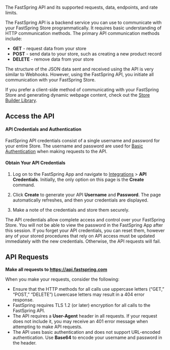 The FastSpring API and its supported requests, data, endpoints, and rate limits.

The FastSpring API is a backend service you can use to communicate with your FastSpring Store programmatically. It requires basic understanding of HTTP communication methods. The primary API communication methods include:
- **GET** - request data from your store
- **POST** - send data to your store, such as creating a new product record
- **DELETE** - remove data from your store

The structure of the JSON data sent and received using the API is very similar to Webhooks. However, using the FastSpring API, you initiate all communication with your FastSpring Store.

If you prefer a client-side method of communicating with your FastSpring Store and generating dynamic webpage content, check out the [Store Builder Library](https://fastspring.com/docs/get-started-with-store-builder-library/).

## Access the API

#### API Credentials and Authentication

FastSpring API credentials consist of a single username and password for your entire Store. The username and password are used for [Basic Authentication](https://en.wikipedia.org/wiki/Basic_access_authentication) when making requests to the API.

#### Obtain Your API Credentials

1. Log on to the FastSpring App and navigate to [Integrations](https://fastspring.com/docs/integrations) > **API Credentials**. Initially, the only option on this page is the **Create** command.

2. Click **Create** to generate your API **Username** and **Password**. The page automatically refreshes, and then your credentials are displayed.

3. Make a note of the credentials and store them securely.

The API credentials allow complete access and control over your FastSpring Store. You will not be able to view the password in the FastSpring App after this session. If you forget your API credentials, you can reset them, however any of your stored procedures that rely on API access must be updated immediately with the new credentials. Otherwise, the API requests will fail.

## API Requests

**Make all requests to https://api.fastspring.com**

When you make your requests, consider the following:
- Ensure that the HTTP methods for all calls use uppercase letters (“GET,” “POST,” “DELETE”) Lowercase letters may result in a 404 error response.
- FastSpring requires TLS 1.2 (or later) encryption for all calls to the FastSpring API. 
- The API requires a **User-Agent** header in all requests. If your request does not include it, you may receive an 401 error message when attempting to make API requests.
- The API uses basic authentication and does not support URL-encoded authentication. Use **Base64** to encode your username and password in the header.
